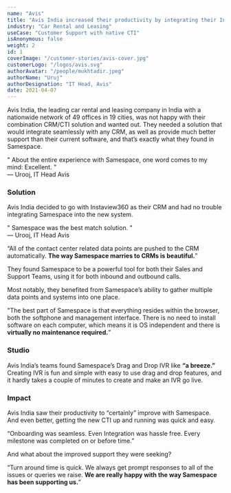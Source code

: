 ```yaml
---
name: "Avis"
title: "Avis India increased their productivity by integrating their Instaview360 CRM with Samespace’s Drag and Drop IVR. "
industry: "Car Rental and Leasing"
useCase: "Customer Support with native CTI"
isAnonymous: false
weight: 2
id: 1
coverImage: "/customer-stories/avis-cover.jpg"
customerLogo: "/logos/avis.svg"
authorAvatar: "/people/mukhtadir.jpeg"
authorName: "Uruj"
authorDesignation: "IT Head, Avis"
date: 2021-04-07
---
```


Avis India, the leading car rental and leasing company in India with a nationwide network of 49 offices in 19 cities, was not happy with their combination CRM/CTI solution and wanted out. They needed a solution that would integrate seamlessly with any CRM, as well as provide much better support than their current software, and that’s exactly what they found in Samespace.

<div className="px-12 py-16 bg-gray-50 text-center rounded-lg">
  <div className="text-2xl font-semibold italic leading-snug mb-4">
    <span className="opacity-60 text-gray-400">"</span> About the entire
    experience with Samespace, one word comes to my mind: Excellent.
    <span className="opacity-60 text-gray-400">"</span>
  </div>
  <div className="text-lg opacity-60">— Urooj, IT Head Avis</div>
</div>

### Solution

Avis India decided to go with Instaview360 as their CRM and had no trouble integrating Samespace into the new system.

<div className="px-12 py-16 bg-gray-50 text-center rounded-lg">
  <div className="text-2xl font-semibold italic leading-snug mb-4">
    <span className="opacity-60 text-gray-400">"</span> Samespace was the best
    match solution.
    <span className="opacity-60 text-gray-400">"</span>
  </div>
  <div className="text-lg opacity-60">— Urooj, IT Head Avis</div>
</div>

“All of the contact center related data points are pushed to the CRM automatically. **The way Samespace marries to CRMs is beautiful.**”

They found Samespace to be a powerful tool for both their Sales and Support Teams, using it for both inbound and outbound calls.

Most notably, they benefited from Samespace’s ability to gather multiple data points and systems into one place.

"The best part of Samespace is that everything resides within the browser, both the softphone and management interface. There is no need to install software on each computer, which means it is OS independent and there is **virtually no maintenance required.**”

### Studio

Avis India’s teams found Samespace’s Drag and Drop IVR like **“a breeze.”**
Creating IVR is fun and simple with easy to use drag and drop features, and it hardly takes a couple of minutes to create and make an IVR go live.

### Impact

Avis India saw their productivity to “certainly” improve with Samespace. And even better, getting the new CTI up and running was quick and easy.

“Onboarding was seamless. Even Integration was hassle free. Every milestone was completed on or before time.”

And what about the improved support they were seeking?

“Turn around time is quick. We always get prompt responses to all of the issues or queries we raise. **We are really happy with the way Samespace has been supporting us.**”

